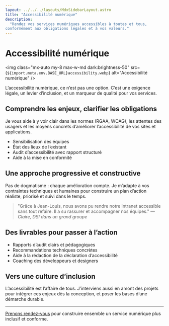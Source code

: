 ```yaml
---
layout: ../../../layouts/MdxSidebarLayout.astro
title: "Accessibilité numérique"
description:
  "Rendez vos services numériques accessibles à toutes et tous,
conformément aux obligations légales et à vos valeurs."
---
```



# Accessibilité numérique

<img
  class="mx-auto my-8 max-w-md dark:brightness-50"
  src={`${import.meta.env.BASE_URL}accessibility.webp`}
  alt="Accessibilité numérique"
/>

L’accessibilité numérique, ce n’est pas une option. C’est une exigence légale,
un levier d’inclusion, et un marqueur de qualité pour vos services.

## Comprendre les enjeux, clarifier les obligations

Je vous aide à y voir clair dans les normes (RGAA, WCAG), les attentes des
usagers et les moyens concrets d’améliorer l’accessibilité de vos sites et
applications.

- Sensibilisation des équipes
- État des lieux de l’existant
- Audit d’accessibilité avec rapport structuré
- Aide à la mise en conformité

## Une approche progressive et constructive

Pas de dogmatisme : chaque amélioration compte. Je m’adapte à vos contraintes
techniques et humaines pour construire un plan d’action réaliste, priorisé et
suivi dans le temps.

> "Grâce à Jean-Louis, nous avons pu rendre notre intranet accessible sans tout
> refaire. Il a su rassurer et accompagner nos équipes." — _Claire, DSI dans un
> grand groupe_

## Des livrables pour passer à l’action

- Rapports d’audit clairs et pédagogiques
- Recommandations techniques concrètes
- Aide à la rédaction de la déclaration d’accessibilité
- Coaching des développeurs et designers

## Vers une culture d’inclusion

L’accessibilité est l’affaire de tous. J’interviens aussi en amont des projets
pour intégrer ces enjeux dès la conception, et poser les bases d’une démarche
durable.

---

[Prenons rendez-vous](../fr/contact) pour construire ensemble un service
numérique plus inclusif et conforme.
